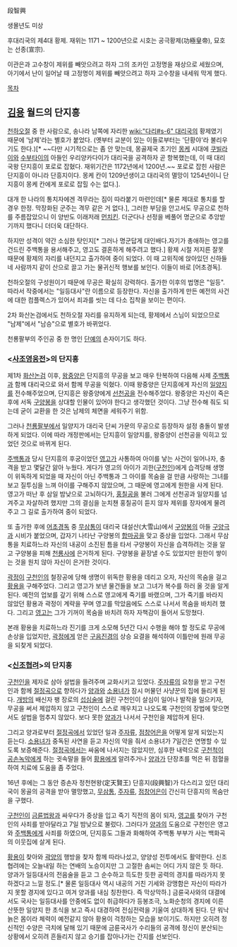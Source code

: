 段智興

생몰년도 미상

후대리국의 제4대 황제. 재위는 1171 ~ 1200년으로 시호는 공극황제(功極皇帝), 묘호는 선종(宣宗).

이관은과 고수창이 제위를 빼앗으려고 하자 그의 조카인 고정명을 재상으로 세웠으며, 아기에서 난이 일어날 때 고정명이 제위를 빼앗으려고 하자 고수창을 내세워 막게 했다.

[[목차]]
== [[김용]] 월드의 단지흥 ==
[[천하오절]] 중 한 사람으로, 송나라 남쪽에 자리한 [[wiki:"다리#s-6" 대리국]]의 황제였기 때문에 '남제'라는 별호가 붙었다. (옛부터 교분이 있는 이들로부터는 '단황야'라 불리우기도 한다.)[* ~~다만 시기적으로는 좀 안 맞는데, 몽골제국 초기인 [[몽케]] 시대에 [[쿠빌라이]]와 [[수부타이]]의 아들인 우리양카다이가 대리국을 공격하자 곧 항복했는데, 이 때 대리국왕 단지흥이 포로로 잡혔다. 재위기간은 1172년에서 1200년.~~ 포로로 잡힌 사람은 단지흥이 아니라 단흥지이다. 몽케 칸이 1209년생이고 대리국의 멸망이 1254년이니 단지흥이 몽케 칸에게 포로로 잡힐 수는 없다.].

대개 한 나라의 통치자에겐 격무라는 짐이 따라붙기 마련인데[* 물론 제대로 통치를 할 경우 한정. 막장화된 군주는 격무 같은 거 없다.], 그러한 부담을 안고서도 무공으로 천하를 주름잡았으니 이 양반도 이래저래 [[먼치킨]]. 더군다나 선정을 베풀어 명군으로 추앙받기까지 했다니 더더욱 대단하다.

하지만 성격이 약간 소심한 탓인지[* 그러나 명군답게 대인배다.자기가 총애하는 영고를 건드린 주백통을 용서해주고, 영고도 결혼하게 해주려고 했다.] 황제 시절 저지른 잘못 때문에 황제의 자리를 내던지고 출가하여 중이 되었다. 이 때 고위직에 앉아있던 신하들 네 사람까지 같이 산으로 끌고 가는 물귀신적 행보를 보인다. 이들이 바로 [어초경독]. 

천하오절의 구성원이기 때문에 무공은 확실히 강력하다. 출가한 이후의 법명은 "일등". 따라서 작중에서는 "일등대사"란 이름으로 등장한다. 자신을 출가하게 만든 예전의 사건에 대한 컴플렉스가 있어서 죄과를 씻는 데 다소 집착을 보이는 편이다.

2차 화산논검에서도 천하오절 자리를 유지하게 되는데, 황제에서 스님이 되었으므로 "남제"에서 "남승"으로 별호가 바뀌었다.

천룡팔부의 주인공 중 한 명인 [[단예]]의 손자이기도 하다.

=== <[[사조영웅전]]>의 단지흥 ===
제1차 [[화산논검]] 이후, [[왕중양]]은 단지흥의 무공을 보고 매우 탄복하여 다음해 사제 [[주백통]]과 함께 대리국으로 와서 함께 무공을 익혔다. 이때 왕중양은 단지흥에게 자신의 [[일양지]]를 전수해주었으며, 단지흥은 왕중양에게 [[선천공]]을 전수해주었다. 왕중양은 자신이 죽은 후에 서독 [[구양봉]]을 상대할 인물이 있어야 한다고 생각했던 것이다. 그냥 전수해 줘도 되는데 굳이 교환을 한 것은 남제의 체면을 세워주기 위함.

그러나 [[천룡팔부]]에서 일양지가 대리국 단씨 가문의 무공으로 등장하자 설정 충돌이 발생하게 되었다. 이에 따라 개정판에서는 단지흥이 일양지를, 왕중양이 선천공을 익히고 있었던 것으로 바뀌게 된다.

[[주백통]]과 당시 단지흥의 후궁이었던 [[영고]]가 사통하여 아이를 낳는 사건이 일어나자, 충격을 받고 몇달간 앓아 누웠다. 게다가 영고의 아이가 괴한([[구천인]])에게 습격당해 생명이 위독하게 되었을 때 자신이 아닌 주백통과 그 아이를 목숨을 걸 만큼 사랑하는 그녀를 보고 질투심을 느껴 아이를 구해주지 않았으며, 그 때문에 영고에게 원한을 사게 된다. 영고가 떠난 후 삼일 밤낮으로 고뇌하다가, [[홍칠공]]을 불러 그에게 선천공과 일양지를 넘겨주고 자살하려 했지만 그의 결심을 눈치챈 홍칠공이 듣지 않자 제위를 장자에게 물려주고 그 길로 출가하여 중이 되었다.

또 출가한 후에 [[어초경독]] 중 [[무삼통]]이 대리국 대설산(大雪山)에서 [[구양봉]]의 아들 [[구양극]]과 시비가 붙었으며, 갑자기 나타난 구양봉의 [[합마공]]을 맞고 중상을 입었다. 그래서 무삼통을 치료하느라 자신의 내공이 소진된 틈을 타서 구양봉이 자신을 습격하려는 것을 알고 구양봉을 피해 [[천룡사]]에 은거하게 된다. 구양봉을 끝장낼 수도 있었지만 원한이 쌓이는 것을 원치 않아 자신이 은거한 것이다.

[[곽정]]이 [[구천인]]의 철장공에 당해 생명이 위독한 황용을 데리고 오자, 자신의 목숨을 걸고 [[황용]]을 구해주었다. 그리고 영고가 보낸 물건들을 보고 그녀가 복수를 하러 올 것을 알게 된다. 예전의 업보를 갚기 위해 스스로 영고에게 죽기를 바랬으며, 그가 죽기를 바라지 않았던 황용과 곽정이 계략을 꾸며 영고를 막았음에도 스스로 나서서 목숨을 바치려 했다. 그리고 [[영고]]는 그가 기꺼이 목숨을 바치려 하자 자책감이 들어서 도망쳤다.

본래 황용을 치료하느라 진기를 크게 소모해 5년간 다시 수행을 해야 할 정도로 무공에 손상을 입었지만, [[곽정]]에게 얻은 [[구음진경]]의 상승 요결을 해석하여 이틀만에 원래 무공을 되찾게 되었다.

=== <[[신조협려]]>의 단지흥 ===
[[구천인]]을 제자로 삼아 설법을 들려주며 교화시키고 있었다. [[주자류]]의 요청을 받고 구천인과 함께 [[절정곡]]으로 향하다가 [[양과]]와 [[소용녀]]가 잠시 머물던 사냥꾼의 집에 들리게 된다. [[개방]]의 배신자 팽 장로의 [[섭심술]]에 걸린 구천인이 살심이 일어나 발작을 일으키자, 무공을 써서 제압하지 않고 구천인이 스스로 깨우치고 나오도록 구천인의 장법에 맞으면서도 설법을 멈추지 않았다. 보다 못한 [[양과]]가 나서서 구천인을 제압하게 된다.

그리고 양과로부터 [[절정곡]]에서 있었던 일과 [[주자류]], [[점창어은]]을 어떻게 알게 되었는지 듣는다. [[소용녀]]가 중독된 사연을 듣고 자신의 약을 줘서 소용녀가 7일간은 연명할 수 있도록 보증해준다. [[절정곡]]에서는 싸움에 나서지는 않았지만, 심후한 내력으로 [[구천척]]이 [[공손녹악]]에게 하는 귓속말을 들어 [[황용]]에게 알려주거나 [[양과]]가 단장초를 먹은 뒤 점혈을 하여 치료에 도움을 좀 주었다.

16년 후에는 그 동안 증손자 정천현왕(定天賢王) 단흥지(段興智)가 다스리고 있던 대리국이 몽골의 공격을 받아 멸망했고, [[무삼통]], [[주자류]], [[점창어은]]이 간신히 단흥지의 목숨만을 구했다.

[[구천인]]이 [[금륜법왕]]과 싸우다가 중상을 입고 죽기 직전의 몸이 되자, [[영고]]를 찾아가 구천인의 사죄를 받아달라고 7일 밤낮으로 불렀다. 그러다가 [[양과]]의 도움으로 구천인은 영고와 [[주백통]]에게 사죄를 하였으며, 단지흥도 그들과 화해하여 주백통 부부가 사는 백화곡의 이웃집에 살게 된다.

[[황용]]이 찾아와 [[곽양]]의 행방을 찾자 함께 따라나섰고, 양양성 전투에서도 활약한다. 신조협려에는 오늘내일 하는 연배의 노승이지만 그 고절한 솜씨는 어디 가지 않은 듯 하다. 양과가 일등대사의 전음술을 듣고 그 순수하고 득도한 듯한 공력의 경지를 따라가지 못하겠다고 느낄 정도.[* 물론 일등대사 역시 내공의 거친 기세와 강맹함은 자신이 따라가지 못할 경지에 있다고 여겨 양과를 내심 칭찬한다. 즉 막상막하.] 금륜국사와의 대결에서도 국사는 일등대사를 안중에도 없이 취급하다가 등봉조극, 노화순청의 경지에 이른 산뜻한 일양지 한 초식을 보고 즉시 대경하여 전심전력을 기울여 상대하게 된다. 단 워낙 늙은 몸이라 체력이 예전같지 않아 황용이 걱정하는 모습을 보이기도. 하지만 오히려 정신적인 수양은 극치에 달해 있기 때문에 금륜국사가 수리들의 공격에 정신이 분산되는 상황에서 오히려 흔들리지 않고 승기를 잡아나가는 간지를 선보인다. 
